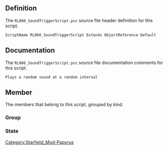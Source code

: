 {{Script_Object_Summary
| title = RL066_SoundTriggerScript
| name = [[SFM:Script-RL066_SoundTriggerScript|RL066_SoundTriggerScript]]
| extends = [[SFM:Script-ObjectReference|ObjectReference]] → [[SFM:Script-Form|Form]] → [[SFM:Script-ScriptObject|ScriptObject]]
| flags = Default
}}


== Definition ==
The <code>RL066_SoundTriggerScript.psc</code> source file header definition for this script.

<source lang="papyrus">
ScriptName RL066_SoundTriggerScript Extends ObjectReference Default
</source>


== Documentation ==
The <code>RL066_SoundTriggerScript.psc</code> source file documentation comments for this script.

<source>
Plays a random sound at a random interval
</source>


== Member ==
The members that belong to this script, grouped by kind.

=== Group ===
{{Script_Object_Member_Summary
| title = Required_Properties
| script = [[SFM:Script-RL066_SoundTriggerScript|RL066_SoundTriggerScript]]
| name = [[SFM:Script-RL066_SoundTriggerScript/Required_Properties|Required_Properties]]
| kind = Group
}}

=== State ===
{{Script_Object_Member_Summary
| title = Waiting
| script = [[SFM:Script-RL066_SoundTriggerScript|RL066_SoundTriggerScript]]
| name = [[SFM:Script-RL066_SoundTriggerScript/Waiting|Waiting]]
| kind = State
}}

{{Script_Object_Member_Summary
| title = Done
| script = [[SFM:Script-RL066_SoundTriggerScript|RL066_SoundTriggerScript]]
| name = [[SFM:Script-RL066_SoundTriggerScript/Done|Done]]
| kind = State
}}


[[Category:Starfield_Mod-Papyrus]]

